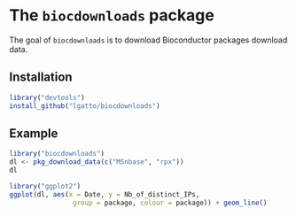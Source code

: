 # The `biocdownloads` package

The goal of `biocdownloads` is to download Bioconductor packages
download data.

## Installation

```r
library("devtools")
install_github("lgatto/biocdownloads")
```

## Example

```r
library("biocdownloads")
dl <- pkg_download_data(c("MSnbase", "rpx"))
dl
```

```r
library("ggplot2")
ggplot(dl, aes(x = Date, y = Nb_of_distinct_IPs,
                group = package, colour = package)) + geom_line()

```
